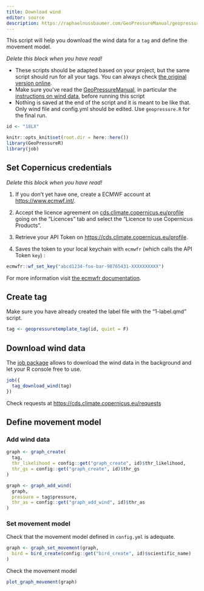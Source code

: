 ```yaml
---
title: Download wind
editor: source
description: https://raphaelnussbaumer.com/GeoPressureManual/geopressuretemplate-wind.html
---
```


This script will help you download the wind data for a `tag` and define the movement model.

::: callout-tip
*Delete this block when you have read!*

-   These scripts should be adapted based on your project, but the same script should run for all your tags. You can always check [the original version online](https://github.com/Rafnuss/GeoPressureTemplate/blob/main/analysis/1-label.qmd).
-   Make sure you've read the [GeoPressureManual](https://raphaelnussbaumer.com/GeoPressureManual), in particular the [instructions on wind data](https://raphaelnussbaumer.com/GeoPressureManual/trajectory-with-wind.html#download-wind-data), before running this script
-   Nothing is saved at the end of the script and it is meant to be like that. Only wind file and config.yml should be edited. Use `geopressure.R` for the final run.
:::

```r
id <- "18LX"

knitr::opts_knit$set(root.dir = here::here())
library(GeoPressureR)
library(job)
```

## Set Copernicus credentials

::: callout-caution
*Delete this block when you have read!* 

1. If you don't yet have one, create a ECMWF account at <https://www.ecmwf.int/>. 

2. Accept the licence agreement on [cds.climate.copernicus.eu/profile](https://cds.climate.copernicus.eu/profile) going on the "Licences" tab and select the "Licence to use Copernicus Products".

3. Retrieve your API Token on <https://cds.climate.copernicus.eu/profile>.

4. Saves the token to your local keychain with `ecmwfr` (which calls the API Token `key`) :

```r
ecmwfr::wf_set_key("abcd1234-foo-bar-98765431-XXXXXXXXXX")
```

For more information visit [the ecmwfr documentation](https://bluegreen-labs.github.io/ecmwfr/).
:::

## Create tag

Make sure you have already created the label file with the "1-label.qmd" script.

```r
tag <- geopressuretemplate_tag(id, quiet = F)
```

## Download wind data

The [job package](https://lindeloev.github.io/job) allows to download the wind data in the background and let your R console free to use.

```r
job({
  tag_download_wind(tag)
})
```

Check requests at <https://cds.climate.copernicus.eu/requests>

## Define movement model

### Add wind data

```r
graph <- graph_create(
  tag,
  thr_likelihood = config::get("graph_create", id)$thr_likelihood,
  thr_gs = config::get("graph_create", id)$thr_gs
)
```

```r
graph <- graph_add_wind(
  graph,
  pressure = tag$pressure,
  thr_as = config::get("graph_add_wind", id)$thr_as
)
```

### Set movement model

Check that the movement model defined in `config.yml` is adequate.

```r
graph <- graph_set_movement(graph,
  bird = bird_create(config::get("bird_create", id)$scientific_name)
)
```

Check the movement model

```r
plot_graph_movement(graph)
```

